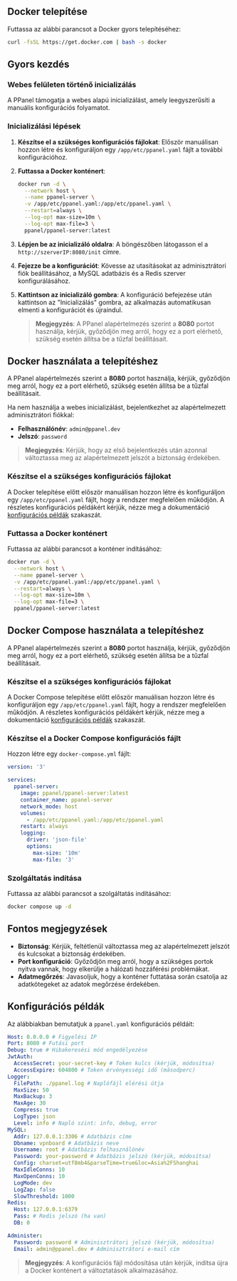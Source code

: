 ## Docker telepítése

Futtassa az alábbi parancsot a Docker gyors telepítéséhez:

```sh
curl -fsSL https://get.docker.com | bash -s docker
```

## Gyors kezdés

### Webes felületen történő inicializálás

A PPanel támogatja a webes alapú inicializálást, amely leegyszerűsíti a manuális konfigurációs folyamatot.

### Inicializálási lépések

1. **Készítse el a szükséges konfigurációs fájlokat**: Először manuálisan hozzon létre és konfiguráljon egy `/app/etc/ppanel.yaml` fájlt a további konfigurációhoz.

2. **Futtassa a Docker konténert**:

   ```sh
   docker run -d \
     --network host \
     --name ppanel-server \
     -v /app/etc/ppanel.yaml:/app/etc/ppanel.yaml \
     --restart=always \
     --log-opt max-size=10m \
     --log-opt max-file=3 \
     ppanel/ppanel-server:latest
   ```

3. **Lépjen be az inicializáló oldalra**: A böngészőben látogasson el a `http://szerverIP:8080/init` címre.

4. **Fejezze be a konfigurációt**: Kövesse az utasításokat az adminisztrátori fiók beállításához, a MySQL adatbázis és a Redis szerver konfigurálásához.

5. **Kattintson az inicializáló gombra**: A konfiguráció befejezése után kattintson az "Inicializálás" gombra, az alkalmazás automatikusan elmenti a konfigurációt és újraindul.

   > **Megjegyzés**: A PPanel alapértelmezés szerint a **8080** portot használja, kérjük, győződjön meg arról, hogy ez a port elérhető, szükség esetén állítsa be a tűzfal beállításait.

## Docker használata a telepítéshez

A PPanel alapértelmezés szerint a **8080** portot használja, kérjük, győződjön meg arról, hogy ez a port elérhető, szükség esetén állítsa be a tűzfal beállításait.

Ha nem használja a webes inicializálást, bejelentkezhet az alapértelmezett adminisztrátori fiókkal:

- **Felhasználónév**: `admin@ppanel.dev`
- **Jelszó**: `password`

> **Megjegyzés**: Kérjük, hogy az első bejelentkezés után azonnal változtassa meg az alapértelmezett jelszót a biztonság érdekében.

### Készítse el a szükséges konfigurációs fájlokat

A Docker telepítése előtt először manuálisan hozzon létre és konfiguráljon egy `/app/etc/ppanel.yaml` fájlt, hogy a rendszer megfelelően működjön. A részletes konfigurációs példákért kérjük, nézze meg a dokumentáció [konfigurációs példák](#konfigurációs-példák) szakaszát.

### Futtassa a Docker konténert

Futtassa az alábbi parancsot a konténer indításához:

```sh
docker run -d \
  --network host \
  --name ppanel-server \
  -v /app/etc/ppanel.yaml:/app/etc/ppanel.yaml \
  --restart=always \
  --log-opt max-size=10m \
  --log-opt max-file=3 \
  ppanel/ppanel-server:latest
```

## Docker Compose használata a telepítéshez

A PPanel alapértelmezés szerint a **8080** portot használja, kérjük, győződjön meg arról, hogy ez a port elérhető, szükség esetén állítsa be a tűzfal beállításait.

### Készítse el a szükséges konfigurációs fájlokat

A Docker Compose telepítése előtt először manuálisan hozzon létre és konfiguráljon egy `/app/etc/ppanel.yaml` fájlt, hogy a rendszer megfelelően működjön. A részletes konfigurációs példákért kérjük, nézze meg a dokumentáció [konfigurációs példák](#konfigurációs-példák) szakaszát.

### Készítse el a Docker Compose konfigurációs fájlt

Hozzon létre egy `docker-compose.yml` fájlt:

```yaml
version: '3'

services:
  ppanel-server:
    image: ppanel/ppanel-server:latest
    container_name: ppanel-server
    network_mode: host
    volumes:
      - /app/etc/ppanel.yaml:/app/etc/ppanel.yaml
    restart: always
    logging:
      driver: 'json-file'
      options:
        max-size: '10m'
        max-file: '3'
```

### Szolgáltatás indítása

Futtassa az alábbi parancsot a szolgáltatás indításához:

```sh
docker compose up -d
```

## Fontos megjegyzések

- **Biztonság**: Kérjük, feltétlenül változtassa meg az alapértelmezett jelszót és kulcsokat a biztonság érdekében.
- **Port konfiguráció**: Győződjön meg arról, hogy a szükséges portok nyitva vannak, hogy elkerülje a hálózati hozzáférési problémákat.
- **Adatmegőrzés**: Javasoljuk, hogy a konténer futtatása során csatolja az adatkötegeket az adatok megőrzése érdekében.

## Konfigurációs példák

Az alábbiakban bemutatjuk a `ppanel.yaml` konfigurációs példáit:

```yaml
Host: 0.0.0.0 # Figyelési IP
Port: 8080 # Futási port
Debug: true # Hibakeresési mód engedélyezése
JwtAuth:
  AccessSecret: your-secret-key # Token kulcs (kérjük, módosítsa)
  AccessExpire: 604800 # Token érvényességi idő (másodperc)
Logger:
  FilePath: ./ppanel.log # Naplófájl elérési útja
  MaxSize: 50
  MaxBackup: 3
  MaxAge: 30
  Compress: true
  LogType: json
  Level: info # Napló szint: info, debug, error
MySQL:
  Addr: 127.0.0.1:3306 # Adatbázis címe
  Dbname: vpnboard # Adatbázis neve
  Username: root # Adatbázis felhasználónév
  Password: your-password # Adatbázis jelszó (kérjük, módosítsa)
  Config: charset=utf8mb4&parseTime=true&loc=Asia%2FShanghai
  MaxIdleConns: 10
  MaxOpenConns: 10
  LogMode: dev
  LogZap: false
  SlowThreshold: 1000
Redis:
  Host: 127.0.0.1:6379
  Pass: # Redis jelszó (ha van)
  DB: 0

Administer:
  Password: password # Adminisztrátori jelszó (kérjük, módosítsa)
  Email: admin@ppanel.dev # Adminisztrátori e-mail cím
```

> **Megjegyzés**: A konfigurációs fájl módosítása után kérjük, indítsa újra a Docker konténert a változtatások alkalmazásához.


<Giscus />
